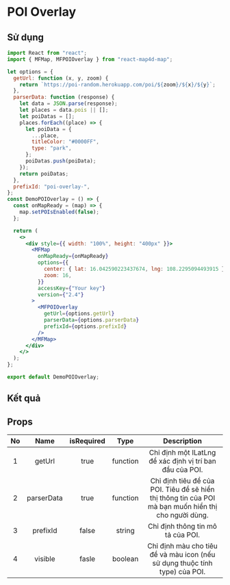 # POI Overlay

## Sử dụng

```jsx filename="demo.js" copy
import React from "react";
import { MFMap, MFPOIOverlay } from "react-map4d-map";

let options = {
  getUrl: function (x, y, zoom) {
    return `https://poi-random.herokuapp.com/poi/${zoom}/${x}/${y}`;
  },
  parserData: function (response) {
    let data = JSON.parse(response);
    let places = data.pois || [];
    let poiDatas = [];
    places.forEach((place) => {
      let poiData = {
        ...place,
        titleColor: "#0000FF",
        type: "park",
      };
      poiDatas.push(poiData);
    });
    return poiDatas;
  },
  prefixId: "poi-overlay-",
};
const DemoPOIOverlay = () => {
  const onMapReady = (map) => {
    map.setPOIsEnabled(false);
  };

  return (
    <>
      <div style={{ width: "100%", height: "400px" }}>
        <MFMap
          onMapReady={onMapReady}
          options={{
            center: { lat: 16.042590223437674, lng: 108.2295094493915 },
            zoom: 16,
          }}
          accessKey={"Your key"}
          version={"2.4"}
        >
          <MFPOIOverlay
            getUrl={options.getUrl}
            parserData={options.parserData}
            prefixId={options.prefixId}
          />
        </MFMap>
      </div>
    </>
  );
};

export default DemoPOIOverlay;
```

## Kết quả


<DemoPOIOverlay />

## Props

| No  |    Name    | isRequired |   Type   |                                             Description                                              |
| :-: | :--------: | :--------: | :------: | :--------------------------------------------------------------------------------------------------: |
|  1  |   getUrl   |    true    | function |                       Chỉ định một ILatLng để xác định vị trí ban đầu của POI.                       |
|  2  | parserData |    true    | function | Chỉ định tiêu đề của POI. Tiêu đề sẽ hiển thị thông tin của POI mà bạn muốn hiển thị cho người dùng. |
|  3  |  prefixId  |   false    |  string  |                                  Chỉ định thông tin mô tả của POI.                                   |
|  4  |  visible   |   fasle    | boolean  |             Chỉ định màu cho tiêu đề và màu icon (nếu sử dụng thuộc tính type) của POI.              |
